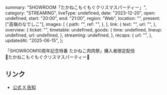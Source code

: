   summary: "SHOWROOM「たかねこもぐもぐクリスマスパーティー」",
  category: "STREAMING",
  liveType: undefined,
  date: "2023-12-20",
  open: undefined,
  start: "20:00",
  end: "21:00",
  region: "Web",
  location: "",
  present: ["高嶺のなでしこ"],
  images: [
    {
      path: "",
      ref: "",
    },
  ],
  link: {
    text: "",
    url: "",
  },
  overview: {
    ticket: "",
    timetable: undefined,
    goods: {
      time: undefined,
      lineup: undefined,
      url: undefined,
    },
    streaming: undefined,
  },
  recaps: {
    url: "",
  },
  updatedAt: "2025-06-15",
};

「SHOWROOM10周年記念特番 たかねこ肉肉祭」購入者限定配信<br/>
🎄たかねこもぐもぐクリスマスパーティー🎄

## リンク

- [公式 X 告知](https://x.com/takanenofficial/status/1737121915524059492)
